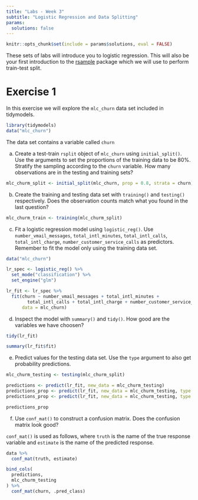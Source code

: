 ```yaml
---
title: "Labs - Week 3"
subtitle: "Logistic Regression and Data Splitting"
params: 
  solutions: false
---
```


```r
knitr::opts_chunk$set(include = params$solutions, eval = FALSE)
```

These sets of labs will introduce you to logistic regression. This will also be your first introduction to the [rsample](https://rsample.tidymodels.org/) package which we will use to perform train-test split.

# Exercise 1

In this exercise we will explore the `mlc_churn` data set included in tidymodels.

```r
library(tidymodels)
data("mlc_churn")
```

The data set contains a variable called `churn`

a) Create a test-train `rsplit` object of `mlc_churn` using `initial_split()`. Use the arguments to set the proportions of the training data to be 80%. Stratify the sampling according to the `churn` variable. How many observations are in the testing and training sets?

```r
mlc_churm_split <- initial_split(mlc_churn, prop = 0.8, strata = churn)
```

b) Create the training and testing data set with `training()` and `testing()` respectively. Does the observation counts match what you found in the last question?

```r
mlc_churm_train <- training(mlc_churm_split)
```

c) Fit a logistic regression model using `logistic_reg()`. Use `number_vmail_messages`, `total_intl_minutes`, `total_intl_calls`, `total_intl_charge`, `number_customer_service_calls` as predictors. Remember to fit the model only using the training data set.

```r
data("mlc_churn")

lr_spec <- logistic_reg() %>%
  set_mode("classification") %>%
  set_engine("glm")

lr_fit <- lr_spec %>%
  fit(churn ~ number_vmail_messages + total_intl_minutes + 
        total_intl_calls + total_intl_charge + number_customer_service_calls, 
      data = mlc_churn)
```

d) Inspect the model with `summary()` and `tidy()`. How good are the variables we have choosen?

```r
tidy(lr_fit)

summary(lr_fit$fit)
```

e) Predict values for the testing data set. Use the `type` argument to also get probability predictions.

```r
mlc_churm_testing <- testing(mlc_churm_split)

predictions <- predict(lr_fit, new_data = mlc_churm_testing)
predictions_prop <- predict(lr_fit, new_data = mlc_churm_testing, type = "prob")
predictions_prop <- predict(lr_fit, new_data = mlc_churm_testing, type = "conf_int")

predictions_prop
```

f) Use `conf_mat()` to construct a confusion matrix. Does the confusion matrix look good?

`conf_mat()` is used as follows, where `truth` is the name of the true response variable and `estimate` is the name of the predicted response.

```r
data %>%
  conf_mat(truth, estimate)
```

```r
bind_cols(
  predictions,
  mlc_churm_testing
) %>%
  conf_mat(churn, .pred_class)
```
